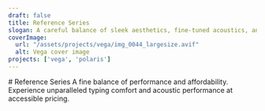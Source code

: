 ```yaml
---
draft: false
title: Reference Series
slogan: A careful balance of sleek aesthetics, fine-tuned acoustics, and cutting-edge typing comfort create a new standard for high-performance custom keyboards.
coverImage:
  url: "/assets/projects/vega/img_0044_largesize.avif"
  alt: Vega cover image
projects: ['vega', 'polaris']
---
```


<DefaultLayout title={frontmatter.title}>

  <DefaultMarkdownRenderer>
    <div class="container mx-auto text-center">
      # Reference Series
      A fine balance of performance and affordability.  
      Experience unparalleled typing comfort and acoustic performance at accessible pricing.
    </div>
  </DefaultMarkdownRenderer>

  <ProjectsGrid collection='reference-series' style="light" />

</DefaultLayout>